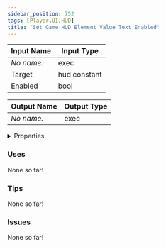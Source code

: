 ```yaml
---
sidebar_position: 752
tags: [Player,UI,HUD]
title: 'Set Game HUD Element Value Text Enabled'
---
```






<IChip uuid="a980fe11-65d0-4ae2-bd4c-6405cfc01ce0"/>

| Input Name | Input Type |
|-----------|-----------|
| *No name.* | exec |
| Target | hud constant |
| Enabled | bool |

| Output Name | Output Type |
|-----------|-----------|
| *No name.* | exec |


<details>
  <summary>Properties</summary>
  <div>
    <div>
    <table>
      <thead>
        <tr>
          <th>Is beta required?</th>
          <th>No</th>
        </tr>
        <tr>
          <th>Is this chip a trolling risk?</th>
          <th>No</th>
        </tr>
        <tr>
          <th>Is this chip a role assignment risk?</th>
          <th>No</th>
        </tr>
        <tr>
          <th>Chip UUID</th>
          <th>a980fe11-65d0-4ae2-bd4c-6405cfc01ce0</th>
        </tr>
        <tr>
          <th>Room availability</th>
          <th>Available everywhere</th>
        </tr>
      </thead>
    </table>
    </div>
  </div>
</details>

### Uses

None so far!

### Tips

None so far!

### Issues

None so far!